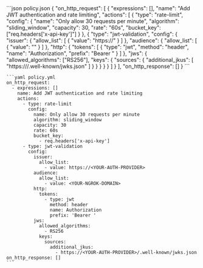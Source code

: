   <CodeGroup>
    ```json policy.json
    {
      "on_http_request": [
        {
          "expressions": [],
          "name": "Add JWT authentication and rate limiting",
          "actions": [
            {
              "type": "rate-limit",
              "config": {
                "name": "Only allow 30 requests per minute",
                "algorithm": "sliding_window",
                "capacity": 30,
                "rate": "60s",
                "bucket_key": ["req.headers['x-api-key']"]
              }
            },
            {
              "type": "jwt-validation",
              "config": {
                "issuer": {
                  "allow_list": [
                    {
                      "value": "https://<YOUR-AUTH-PROVIDER>"
                    }
                  ]
                },
                "audience": {
                  "allow_list": [
                    {
                      "value": "<YOUR-NGROK-DOMAIN>"
                    }
                  ]
                },
                "http": {
                  "tokens": [
                    {
                      "type": "jwt",
                      "method": "header",
                      "name": "Authorization",
                      "prefix": "Bearer "
                    }
                  ]
                },
                "jws": {
                  "allowed_algorithms": ["RS256"],
                  "keys": {
                    "sources": {
                      "additional_jkus": [
                        "https://<YOUR-AUTH-PROVIDER>/.well-known/jwks.json"
                      ]
                    }
                  }
                }
              }
            }
          ]
        }
      ],
      "on_http_response": []
    }
    ```

    ```yaml policy.yml
    on_http_request:
      - expressions: []
        name: Add JWT authentication and rate limiting
        actions:
          - type: rate-limit
            config:
              name: Only allow 30 requests per minute
              algorithm: sliding_window
              capacity: 30
              rate: 60s
              bucket_key:
                - req.headers['x-api-key']
          - type: jwt-validation
            config:
              issuer:
                allow_list:
                  - value: https://<YOUR-AUTH-PROVIDER>
              audience:
                allow_list:
                  - value: <YOUR-NGROK-DOMAIN>
              http:
                tokens:
                  - type: jwt
                    method: header
                    name: Authorization
                    prefix: 'Bearer '
              jws:
                allowed_algorithms:
                  - RS256
                keys:
                  sources:
                    additional_jkus:
                      - https://<YOUR-AUTH-PROVIDER>/.well-known/jwks.json
    on_http_response: []
    ```
  </CodeGroup>